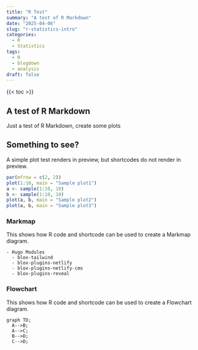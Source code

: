 ```yaml
---
title: "R Test"
summary: "A test of R Markdown"
date: "2025-04-06"
slug: "r-statistics-intro"
categories:
  - R
  - Statistics
tags:
  - R
  - blogdown
  - analysis
draft: false
---
```


{{< toc >}}


## A test of R Markdown

Just a test of R Markdown, create some plots


## Something to see?

A simple plot test renders in preview, but shortcodes do not render in preview.

```r
par(mfrow = c(2, 2))
plot(1:10, main = "Sample plot1")
a <- sample(1:10, 10)
b <- sample(1:10, 10)
plot(a, b, main = "Sample plot2")
plot(a, b, main = "Sample plot3")
```

### Markmap

This shows how R code and shortcode can be used to create a Markmap diagram.

```markmap {height="200px"}
- Hugo Modules
  - blox-tailwind
  - blox-plugins-netlify
  - blox-plugins-netlify-cms
  - blox-plugins-reveal
```

### Flowchart

This shows how R code and shortcode can be used to create a Flowchart diagram.

```mermaid
graph TD;
  A-->B;
  A-->C;
  B-->D;
  C-->D;
```